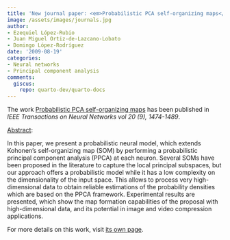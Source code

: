 ```yaml
---
title: 'New journal paper: <em>Probabilistic PCA self-organizing maps</em>'
image: /assets/images/journals.jpg
author:
- Ezequiel López-Rubio
- Juan Miguel Ortiz-de-Lazcano-Lobato
- Domingo López-Rodríguez
date: '2009-08-19'
categories:
- Neural networks
- Principal component analysis
comments:
  giscus:
    repo: quarto-dev/quarto-docs
---
```


The work <u>Probabilistic PCA self-organizing maps</u> has been published in <em><em>IEEE Transactions on Neural Networks</em> vol 20 (9), 1474-1489</em>.

<u>Abstract</u>:



In this paper, we present a probabilistic neural model, which extends Kohonen's self-organizing map (SOM) by performing a probabilistic principal component analysis (PPCA) at each neuron. Several SOMs have been proposed in the literature to capture the local principal subspaces, but our approach offers a probabilistic model while it has a low complexity on the dimensionality of the input space. This allows to process very high-dimensional data to obtain reliable estimations of the probability densities which are based on the PPCA framework. Experimental results are presented, which show the map formation capabilities of the proposal with high-dimensional data, and its potential in image and video compression applications.




For more details on this work, visit <a href='/publications/journals/2009-ieee'>its own page</a>.
